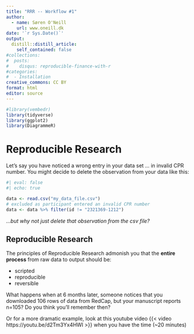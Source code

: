 ```yaml
---
title: "RRR -- Workflow #1"
author:
  - name: Søren O'Neill
    url: www.oneill.dk
date: '`r Sys.Date()`'
output:
  distill::distill_article:
    self_contained: false
#collections:
#  posts:
#    disqus: reproducible-finance-with-r
#categories:
#  - Installation
creative_commons: CC BY
format: html
editor: source
---
```


```r
#library(vembedr)
library(tidyverse)
library(ggplot2)
library(DiagrammeR)
```


# Reproducible Research

Let's say you have noticed a wrong entry in your data set ... in invalid CPR number. You might decide to delete the observation from your data like this:

```r
#| eval: false
#| echo: true

data <- read.csv("my_data_file.csv")
# excluded as participant entered an invalid CPR number
data <- data %>% filter(id != "2321369-1212")
```

_...but why not just delete that observation from the csv file?_

:::{.callout-note collapse=true}

## Reproducible Research

The principles of Reproducible Research admonish you that the **entire process** from raw data to output should be:

- scripted
- reproducible
- reversible

What happens when at 6 months later, someone notices that you downloaded 106 rows of data from RedCap, but your manuscript reports n=105? Do you think you'll remember then?

Or for a more dramatic example, look at this youtube video {{< video https://youtu.be/d2Tm3Yx4HWI >}} when you have the time (~20 minutes)

:::

    
<script src="https://giscus.app/client.js"
        data-repo="sorenoneill/r4phd"
        data-repo-id="R_kgDOJ9etDQ"
        data-category="Announcements"
        data-category-id="DIC_kwDOJ9etDc4CYApF"
        data-mapping="pathname"
        data-strict="0"
        data-reactions-enabled="0"
        data-emit-metadata="0"
        data-input-position="bottom"
        data-theme="cobalt"
        data-lang="en"
        crossorigin="anonymous"
        async>
</script>